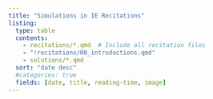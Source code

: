 ```yaml
---
title: "Simulations in IE Recitations"
listing: 
  type: table
  contents:
    - recitations/*.qmd  # Include all recitation files
    - "!recitations/R0_introductions.qmd"
    - solutions/*.qmd
  sort: "date desc"
  #categories: true
  fields: [date, title, reading-time, image]
---
```

